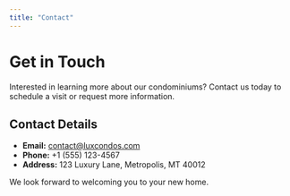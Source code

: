 ```yaml
---
title: "Contact"
---
```


# Get in Touch

Interested in learning more about our condominiums? Contact us today to schedule a visit or request more information.

## Contact Details

- **Email:** contact@luxcondos.com
- **Phone:** +1 (555) 123-4567
- **Address:** 123 Luxury Lane, Metropolis, MT 40012

We look forward to welcoming you to your new home.
